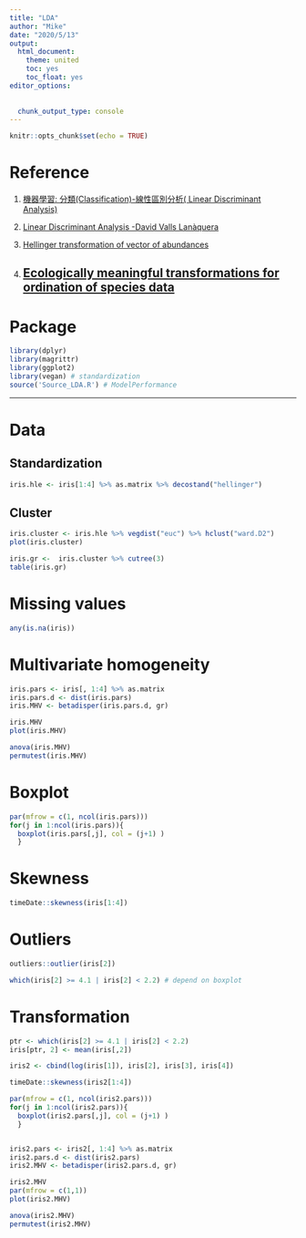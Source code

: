 ```yaml
---
title: "LDA"
author: "Mike"
date: "2020/5/13"
output: 
  html_document: 
    theme: united
    toc: yes
    toc_float: yes
editor_options: 
  
  
  chunk_output_type: console
---
```


```r
knitr::opts_chunk$set(echo = TRUE)
```

# Reference

1. [機器學習: 分類(Classification)-線性區別分析( Linear Discriminant Analysis)](https://medium.com/@chih.sheng.huang821/%E6%A9%9F%E5%99%A8%E5%AD%B8%E7%BF%92-%E9%99%8D%E7%B6%AD-dimension-reduction-%E7%B7%9A%E6%80%A7%E5%8D%80%E5%88%A5%E5%88%86%E6%9E%90-linear-discriminant-analysis-d4c40c4cf937)


1. [Linear Discriminant Analysis -David Valls Lanàquera](https://www.rpubs.com/dvallslanaquera/lda)


1. [Hellinger transformation of vector of abundances](https://stats.stackexchange.com/questions/344760/is-hellinger-transformation-suitable-to-access-species-abundance-environmental)


1. [Ecologically meaningful transformations for ordination of species data](https://link.springer.com/article/10.1007/s004420100716)
---

# Package


```r
library(dplyr) 
library(magrittr)
library(ggplot2) 
library(vegan) # standardization 
source('Source_LDA.R') # ModelPerformance
```


---

# Data

## Standardization
```r
iris.hle <- iris[1:4] %>% as.matrix %>% decostand("hellinger") 
```

## Cluster
```r

iris.cluster <- iris.hle %>% vegdist("euc") %>% hclust("ward.D2")
plot(iris.cluster)

iris.gr <-  iris.cluster %>% cutree(3)
table(iris.gr)
```


# Missing values

```r
any(is.na(iris))
```

# Multivariate homogeneity

```r
iris.pars <- iris[, 1:4] %>% as.matrix
iris.pars.d <- dist(iris.pars)
iris.MHV <- betadisper(iris.pars.d, gr)

iris.MHV
plot(iris.MHV)

anova(iris.MHV)
permutest(iris.MHV)

```

# Boxplot
```r
par(mfrow = c(1, ncol(iris.pars)))
for(j in 1:ncol(iris.pars)){
  boxplot(iris.pars[,j], col = (j+1) )
  }
```


# Skewness
```r
timeDate::skewness(iris[1:4])
```

# Outliers
```r
outliers::outlier(iris[2])
```

```r
which(iris[2] >= 4.1 | iris[2] < 2.2) # depend on boxplot
```


# Transformation
```r
ptr <- which(iris[2] >= 4.1 | iris[2] < 2.2)
iris[ptr, 2] <- mean(iris[,2])

iris2 <- cbind(log(iris[1]), iris[2], iris[3], iris[4])

```

```r
timeDate::skewness(iris2[1:4])

par(mfrow = c(1, ncol(iris2.pars)))
for(j in 1:ncol(iris2.pars)){
  boxplot(iris2.pars[,j], col = (j+1) )
  }


iris2.pars <- iris2[, 1:4] %>% as.matrix
iris2.pars.d <- dist(iris2.pars)
iris2.MHV <- betadisper(iris2.pars.d, gr)

iris2.MHV
par(mfrow = c(1,1))
plot(iris2.MHV)

anova(iris2.MHV)
permutest(iris2.MHV)
```

